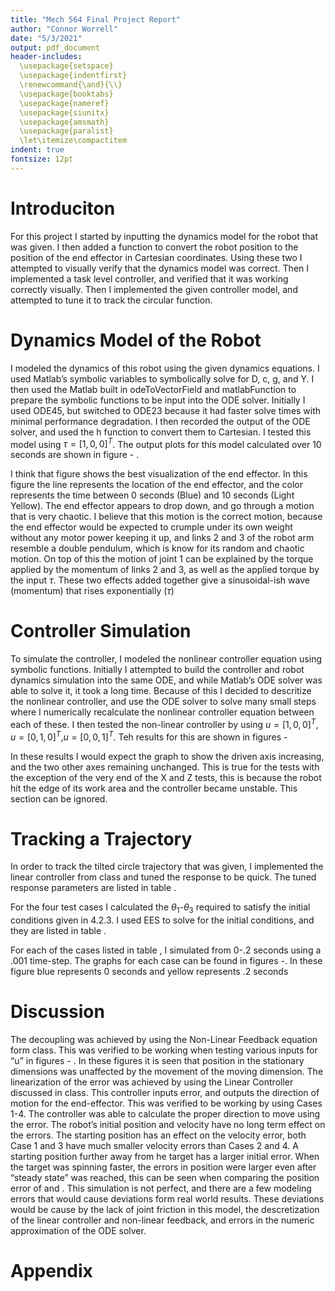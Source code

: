 ```yaml
---
title: "Mech 564 Final Project Report"
author: "Connor Worrell"
date: "5/3/2021"
output: pdf_document
header-includes:
  \usepackage{setspace}
  \usepackage{indentfirst}
  \renewcommand{\and}{\\}
  \usepackage{booktabs}
  \usepackage{nameref}
  \usepackage{siunitx}
  \usepackage{amsmath}
  \usepackage{paralist}
  \let\itemize\compactitem
indent: true
fontsize: 12pt
---
```


\doublespacing
\setlength\parindent{24pt}

# Introduciton
For this project I started by inputting the dynamics model for the robot that was given. I then added a function to convert the robot position to the position of the end effector in Cartesian coordinates. Using these two I attempted to visually verify that the dynamics model was correct. Then I implemented a task level controller, and verified that it was working correctly visually. Then I implemented the given controller model, and attempted to tune it to track the circular function.

# Dynamics Model of the Robot
I modeled the dynamics of this robot using the given dynamics equations. I used Matlab's symbolic variables to symbolically solve for D, c, g, and Y. I then used the Matlab built in odeToVectorField and matlabFunction to prepare the symbolic functions to be input into the ODE solver. Initially I used ODE45, but switched to ODE23 because it had faster solve times with minimal performance degradation. I then recorded the output of the ODE solver, and used the h function to convert them to Cartesian. I tested this model using $\tau = [1, 0, 0]^T$. The output plots for this model calculated over 10 seconds are shown in figure \ref{fig:NoFThe} - \ref{fig:NoFPos3D}.

\begin{figure}
\begin{center}
\includegraphics[width=0.65\linewidth]{NoFeedBackTheta.jpg}
\caption{No Control - Joint Angles}
\label{fig:NoFThe}
\end{center}
\end{figure}

\begin{figure}
\begin{center}
\includegraphics[width=0.65\linewidth]{NoFeedBackPos.jpg}
\caption{No Control - Cartesian Position of End Effector}
\label{fig:NoFPos}
\end{center}
\end{figure}

I think that figure \ref{fig:NoFPos3D} shows the best visualization of the end effector. In this figure the line represents the location of the end effector, and the color represents the time between 0 seconds (Blue) and 10 seconds (Light Yellow). The end effector appears to drop down, and go through a motion that is very chaotic. I believe that this motion is the correct motion, because the end effector would be expected to crumple under its own weight without any motor power keeping it up, and links 2 and 3 of the robot arm resemble a double pendulum, which is know for its random and chaotic motion. On top of this the motion of joint 1 can be explained by the torque applied by the momentum of links 2 and 3, as well as the applied torque by the input $\tau$. These two effects added together give a sinusoidal-ish wave (momentum) that rises exponentially ($\tau$)

\begin{figure}
\begin{center}
\includegraphics[width=0.65\linewidth]{NoFeedBackPos3D.jpg}
\caption{No Control - Cartesian Position of End Effector 3D}
\label{fig:NoFPos3D}
\end{center}
\end{figure}

# Controller Simulation
To simulate the controller, I modeled the nonlinear controller equation using symbolic functions. Initially I attempted to build the controller and robot dynamics simulation into the same ODE, and while Matlab's ODE solver was able to solve it, it took a long time. Because of this I decided to descritize the nonlinear controller, and use the ODE solver to solve many small steps where I numerically recalculate the nonlinear controller equation between each of these. I then tested the non-linear controller by using $u = [1,0,0]^T$, $u = [0,1,0]^T$,$u = [0,0,1]^T$. Teh results for this are shown in figures \ref{fig:ControlTestX} - \ref{fig:ControlTestZ}

In these results I would expect the graph to show the driven axis increasing, and the two other axes remaining unchanged. This is true for the tests with the exception of the very end of the X and Z tests, this is because the robot hit the edge of its work area and the controller became unstable. This section can be ignored.

\begin{figure}
\begin{center}
\includegraphics[width=0.65\linewidth]{FeedBackTestX.jpg}
\caption{Controller X Position Test}
\label{fig:ControlTestX}
\end{center}
\end{figure}

\begin{figure}
\begin{center}
\includegraphics[width=0.65\linewidth]{FeedBackTestY.jpg}
\caption{Controller Y Position Test}
\label{fig:ControlTestY}
\end{center}
\end{figure}

\begin{figure}
\begin{center}
\includegraphics[width=0.65\linewidth]{FeedBackTestZ.jpg}
\caption{Controller Z Position Test}
\label{fig:ControlTestZ}
\end{center}
\end{figure}

# Tracking a Trajectory
In order to track the tilted circle trajectory that was given, I implemented the linear controller from class and tuned the response to be quick. The tuned response parameters are listed in table \ref{tab:TuningParam}.

\begin{table}[ht]
\begin{center}
\caption{Tuning Parameters}
\label{tab:TuningParam}
\begin{tabular}{l|l}
\toprule
Parameter& Value\\
\midrule
$K_v$&200\\
$K_p$&25000\\
\bottomrule
\end{tabular}
\end{center}
\end{table}

For the four test cases I calculated the $\theta_1$-$\theta_3$ required to satisfy the initial conditions given in 4.2.3. I used EES to solve for the initial conditions, and they are listed in table \ref{tab:IntialConditions}.


\begin{table}[ht]
\begin{center}
\caption{Initial Positon}
\label{tab:IntialConditions}
\begin{tabular}{l|c|c|c|c}
\toprule
Case& $\theta_1(0)$&$\theta_2(0)$&$\theta_3(0)$&$\omega$\\
\midrule
1&2.948&5.733&2.598&$\pi$/2\\
2&3.041&5.308&3.562&$\pi$/2\\
3&2.948&5.733&2.598&$\pi$/4\\
4&3.041&5.308&3.562&$\pi$/4\\
\bottomrule
\end{tabular}
\end{center}
\end{table}

For each of the cases listed in table \ref{tab:TuningParam}, I simulated from 0-.2 seconds using a .001 time-step. The graphs for each case can be found in figures \ref{fig:Case1}-\ref{fig:Case4}. In these figure blue represents 0 seconds and yellow represents .2 seconds

\begin{figure}
\begin{center}
\includegraphics[width=0.45\linewidth]{Case1VError.jpg}
\includegraphics[width=0.45\linewidth]{Case1PError.jpg}
\includegraphics[width=0.75\linewidth]{Case1Pos3D}
\caption{Case 1}
\label{fig:Case1}
\end{center}
\end{figure}

\begin{figure}
\begin{center}
\includegraphics[width=0.45\linewidth]{Case2VError.jpg}
\includegraphics[width=0.45\linewidth]{Case2PError.jpg}
\includegraphics[width=0.75\linewidth]{Case2Pos3D}
\caption{Case 2}
\label{fig:Case2}
\end{center}
\end{figure}

\begin{figure}
\begin{center}
\includegraphics[width=0.45\linewidth]{Case3VError.jpg}
\includegraphics[width=0.45\linewidth]{Case3PError.jpg}
\includegraphics[width=0.75\linewidth]{Case3Pos3D}
\caption{Case 3}
\label{fig:Case3}
\end{center}
\end{figure}

\begin{figure}
\begin{center}
\includegraphics[width=0.45\linewidth]{Case4VError.jpg}
\includegraphics[width=0.45\linewidth]{Case4PError.jpg}
\includegraphics[width=0.75\linewidth]{Case4Pos3D}
\caption{Case 4}
\label{fig:Case4}
\end{center}
\end{figure}

# Discussion
The decoupling was achieved by using the Non-Linear Feedback equation form class. This was verified to be working when testing various inputs for "u" in figures \ref{fig:ControlTestX} - \ref{fig:ControlTestY}. In these figures it is seen that position in the stationary dimensions was unaffected by the movement of the moving dimension.
The linearization of the error was achieved by using the Linear Controller discussed in class. This controller inputs error, and outputs the direction of motion for the end-effector. This was verified to be working by using Cases 1-4. The controller was able to calculate the proper direction to move using the error.
The robot's initial position and velocity have no long term effect on the errors. The starting position has an effect on the velocity error, both Case 1 and 3 have much smaller velocity errors than Cases 2 and 4. A starting position further away from he target has a larger initial error. When the target was spinning faster, the errors in position were larger even after "steady state" was reached, this can be seen when comparing the position error of \ref{fig:Case3} and \ref{fig:Case1}. 
This simulation is not perfect, and there are a few modeling errors that would cause deviations form real world results. These deviations would be cause by the lack of joint friction in this model, the descretization of the linear controller and non-linear feedback, and errors in the numeric approximation of the ODE solver.

# Appendix
\singlespacing
```octave
```